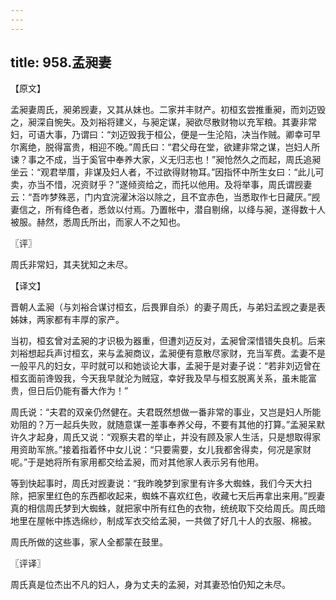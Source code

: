 ```yaml
---
---
---
```

title: 958.孟昶妻
---



【原文】

孟昶妻周氏，昶弟觊妻，又其从妹也。二家并丰财产。初桓玄尝推重昶，而刘迈毁之，昶深自惋失。及刘裕将建义，与昶定谋，昶欲尽散财物以充军粮。其妻非常妇，可语大事，乃谓曰：“刘迈毁我于桓公，便是一生沦陷，决当作贼。卿幸可早尔离绝，脱得富贵，相迎不晚。”周氏曰：“君父母在堂，欲建非常之谋，岂妇人所谏？事之不成，当于奚官中奉养大家，义无归志也！”昶怆然久之而起，周氏追昶坐云：“观君举厝，非谋及妇人者，不过欲得财物耳。”因指怀中所生女曰：“此儿可卖，亦当不惜，况资财乎？”遂倾资给之，而托以他用。及将举事，周氏谓觊妻云：“吾咋梦殊恶，门内宜浣濯沐浴以除之，且不宜赤色，当悉取作七日藏厌。”觊妻信之，所有绛色者，悉敛以付焉。乃置帐中，潜自剔绵，以绛与昶，遂得数十人被服。赫然，悉周氏所出，而家人不之知也。

〖评〗

周氏非常妇，其夫犹知之未尽。

【译文】

晋朝人孟昶（与刘裕合谋讨桓玄，后畏罪自杀）的妻子周氏，与弟妇孟觊之妻是表姊妹，两家都有丰厚的家产。

当初，桓玄曾对孟昶的才识极为器重，但遭刘迈反对，孟昶曾深惜错失良机。后来刘裕想起兵声讨桓玄，来与孟昶商议，孟昶便有意散尽家财，充当军费。孟妻不是一般平凡的妇女，平时就可以和她谈论大事，孟昶于是对妻子说：“若非刘迈曾在桓玄面前谗毁我，今天我早就沦为贼寇，幸好我及早与桓玄脱离关系，虽未能富贵，但日后仍能有番大作为！”

周氏说：“夫君的双亲仍然健在。夫君既然想做一番非常的事业，又岂是妇人所能劝阻的？万一起兵失败，就随意谋一差事奉养父母，不要有其他的打算。”孟昶呆默许久才起身，周氏又说：“观察夫君的举止，并没有顾及家人生活，只是想取得家用资助军旅。”接着指着怀中女儿说：“只要需要，女儿我都舍得卖，何况是家财呢。”于是她将所有家用都交给孟昶，而对其他家人表示另有他用。

等到快起事时，周氏对觊妻说：“我昨晚梦到家里有许多大蜘蛛，我们今天大扫除，把家里红色的东西都收起来，蜘蛛不喜欢红色，收藏七天后再拿出来用。”觊妻真的相信周氏梦到大蜘蛛，就把家中所有红色的衣物，统统取下交给周氏。周氏暗地里在屋帐中拣选绵纱，制成军衣交给孟昶，一共做了好几十人的衣服、棉被。

周氏所做的这些事，家人全都蒙在鼓里。

〖评译〗

周氏真是位杰出不凡的妇人，身为丈夫的孟昶，对其妻恐怕仍知之未尽。